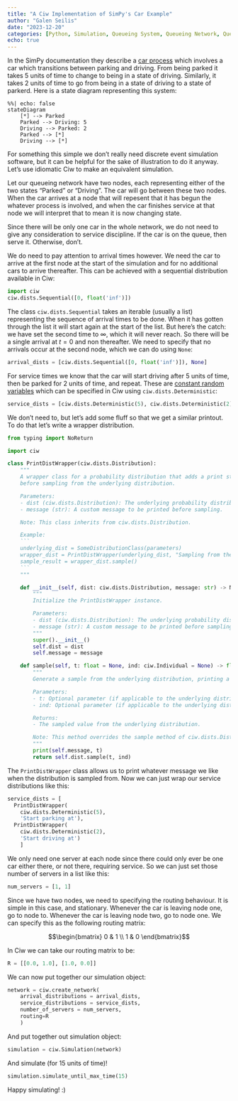 ```yaml
---
title: "A Ciw Implementation of SimPy's Car Example"
author: "Galen Seilis"
date: "2023-12-20"
categories: [Python, Simulation, Queueing System, Queueing Network, Queueing Theory, Routing, Process-Based Simulation, Random Variables, Constant Random Variables, Arrival Distributions, Service Distributions, Timing, Initialization, Discrete Event Simulation, Ciw, SimPy]
echo: true
---
```


In the SimPy documentation they describe a [car process](https://simpy.readthedocs.io/en/latest/simpy_intro/basic_concepts.html#our-first-process) which involves a car which transitions between parking and driving. From being parked it takes 5 units of time to change to being in a state of driving. Similarly, it takes 2 units of time to go from being in a state of driving to a state of parkerd. Here is a state diagram representing this system:

```mermaid
%%| echo: false
stateDiagram
    [*] --> Parked
    Parked --> Driving: 5
    Driving --> Parked: 2
    Parked --> [*]
    Driving --> [*]
```

For something this simple we don't really need discrete event simulation software, but it can be helpful for the sake of illustration to do it anyway. Let's use idiomatic Ciw to make an equivalent simulation.

Let our queueing network have two nodes, each representing either of the two states "Parked" or "Driving". The car will go between these two nodes. When the car arrives at a node that will repesent that it has begun the whatever process is involved, and when the car finishes service at that node we will interpret that to mean it is now changing state.

Since there will be only one car in the whole network, we do not need to give any consideration to service discipline. If the car is on the queue, then serve it. Otherwise, don't.

We do need to pay attention to arrival times however. We need the car to arrive at the first node at the start of the simulation and for no additional cars to arrive thereafter. This can be achieved with a sequential distribution available in Ciw:

```python
import ciw
ciw.dists.Sequential([0, float('inf')])
```

The class `ciw.dists.Sequential` takes an iterable (usually a list) representing the sequence of arrival times to be done. When it has gotten through the list it will start again at the start of the list. But here's the catch: we have set the second time to $\infty$, which it will never reach. So there will be a single arrival at $t=0$ and non thereafter. We need to specify that no arrivals occur at the second node, which we can do using `None`:

```python
arrival_dists = [ciw.dists.Sequential([0, float('inf')]), None]
```

For service times we know that the car will start driving after 5 units of time, then be parked for 2 units of time, and repeat. These are [constant random variables](https://en.wikipedia.org/wiki/Degenerate_distribution#Constant_random_variable) which can be specified in Ciw using `ciw.dists.Deterministic`:

```python
service_dists = [ciw.dists.Deterministic(5), ciw.dists.Deterministic(2)]
```

We don't need to, but let's add some fluff so that we get a similar printout. To do that let's write a wrapper distribution.

```python
from typing import NoReturn

import ciw

class PrintDistWrapper(ciw.dists.Distribution):
    """
    A wrapper class for a probability distribution that adds a print statement
    before sampling from the underlying distribution.

    Parameters:
    - dist (ciw.dists.Distribution): The underlying probability distribution to be wrapped.
    - message (str): A custom message to be printed before sampling.

    Note: This class inherits from ciw.dists.Distribution.

    Example:
    ```
    underlying_dist = SomeDistributionClass(parameters)
    wrapper_dist = PrintDistWrapper(underlying_dist, "Sampling from the distribution:")
    sample_result = wrapper_dist.sample()
    ```
    """

    def __init__(self, dist: ciw.dists.Distribution, message: str) -> NoReturn:
        """
        Initialize the PrintDistWrapper instance.

        Parameters:
        - dist (ciw.dists.Distribution): The underlying probability distribution to be wrapped.
        - message (str): A custom message to be printed before sampling.
        """
        super().__init__()
        self.dist = dist
        self.message = message

    def sample(self, t: float = None, ind: ciw.Individual = None) -> float:
        """
        Generate a sample from the underlying distribution, printing a custom message.

        Parameters:
        - t: Optional parameter (if applicable to the underlying distribution).
        - ind: Optional parameter (if applicable to the underlying distribution).

        Returns:
        - The sampled value from the underlying distribution.

        Note: This method overrides the sample method of ciw.dists.Distribution.
        """
        print(self.message, t)
        return self.dist.sample(t, ind)
```

The `PrintDistWrapper` class allows us to print whatever message we like when the distribution is sampled from. Now we can just wrap our service distributions like this:

```python
service_dists = [
  PrintDistWrapper(
    ciw.dists.Deterministic(5),
    'Start parking at'),
  PrintDistWrapper(
    ciw.dists.Deterministic(2),
    'Start driving at')
    ]
```

We only need one server at each node since there could only ever be one car either there, or not there, requiring service. So we can just set those number of servers in a list like this:

```python
num_servers = [1, 1]
```

Since we have two nodes, we need to specifying the routing behaviour. It is simple in this case, and stationary. Whenever the car is leaving node one, go to node to. Whenever the car is leaving node two, go to node one. We can specify this as the following routing matrix:

$$\begin{bmatrix} 0 & 1 \\ 1 & 0 \end{bmatrix}$$

In Ciw we can take our routing matrix to be:

```python
R = [[0.0, 1.0], [1.0, 0.0]]
```

We can now put together our simulation object:

```python
network = ciw.create_network(
    arrival_distributions = arrival_dists,
    service_distributions = service_dists,
    number_of_servers = num_servers,
    routing=R
    )
```

And put together out simulation object:

```python
simulation = ciw.Simulation(network)
```

And simulate (for 15 units of time)!

```python
simulation.simulate_until_max_time(15)
```

Happy simulating! :)
